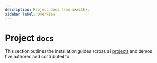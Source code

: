 ```yaml
---
description: Project docs from mkeithx.
sidebar_label: Overview
---
```





# Project `docs`

This section outlines the installation guides across all [projects](/projects) and demos I've authored and contributed to.



<ProjectsDocsRow />